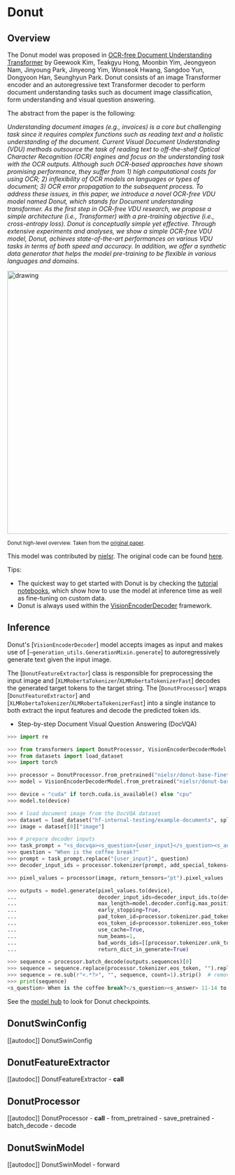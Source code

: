 <!--Copyright 2022 The HuggingFace Team. All rights reserved.

Licensed under the Apache License, Version 2.0 (the "License"); you may not use this file except in compliance with the
License. You may obtain a copy of the License at

http://www.apache.org/licenses/LICENSE-2.0

Unless required by applicable law or agreed to in writing, software distributed under the License is distributed on an
"AS IS" BASIS, WITHOUT WARRANTIES OR CONDITIONS OF ANY KIND, either express or implied. See the License for the
specific language governing permissions and limitations under the License. -->

# Donut

## Overview

The Donut model was proposed in [OCR-free Document Understanding Transformer](https://arxiv.org/abs/2111.15664) by
Geewook Kim, Teakgyu Hong, Moonbin Yim, Jeongyeon Nam, Jinyoung Park, Jinyeong Yim, Wonseok Hwang, Sangdoo Yun, Dongyoon Han, Seunghyun Park.
Donut consists of an image Transformer encoder and an autoregressive text Transformer decoder to perform document understanding
tasks such as document image classification, form understanding and visual question answering.

The abstract from the paper is the following:

*Understanding document images (e.g., invoices) is a core but challenging task since it requires complex functions such as reading text and a holistic understanding of the document. Current Visual Document Understanding (VDU) methods outsource the task of reading text to off-the-shelf Optical Character Recognition (OCR) engines and focus on the understanding task with the OCR outputs. Although such OCR-based approaches have shown promising performance, they suffer from 1) high computational costs for using OCR; 2) inflexibility of OCR models on languages or types of document; 3) OCR error propagation to the subsequent process. To address these issues, in this paper, we introduce a novel OCR-free VDU model named Donut, which stands for Document understanding transformer. As the first step in OCR-free VDU research, we propose a simple architecture (i.e., Transformer) with a pre-training objective (i.e., cross-entropy loss). Donut is conceptually simple yet effective. Through extensive experiments and analyses, we show a simple OCR-free VDU model, Donut, achieves state-of-the-art performances on various VDU tasks in terms of both speed and accuracy. In addition, we offer a synthetic data generator that helps the model pre-training to be flexible in various languages and domains.*

<img src="https://huggingface.co/datasets/huggingface/documentation-images/resolve/main/transformers/model_doc/donut_architecture.jpg"
alt="drawing" width="600"/> 

<small> Donut high-level overview. Taken from the <a href="https://arxiv.org/abs/2111.15664">original paper</a>. </small>

This model was contributed by [nielsr](https://huggingface.co/nielsr). The original code can be found
[here](https://github.com/clovaai/donut).

Tips:

- The quickest way to get started with Donut is by checking the [tutorial
  notebooks](https://github.com/NielsRogge/Transformers-Tutorials/tree/master/donut), which show how to use the model
  at inference time as well as fine-tuning on custom data.
- Donut is always used within the [VisionEncoderDecoder](vision-encoder-decoder) framework.

## Inference

Donut's [`VisionEncoderDecoder`] model accepts images as input and makes use of
[`~generation_utils.GenerationMixin.generate`] to autoregressively generate text given the input image.

The [`DonutFeatureExtractor`] class is responsible for preprocessing the input image and
[`XLMRobertaTokenizer`/`XLMRobertaTokenizerFast`] decodes the generated target tokens to the target string. The
[`DonutProcessor`] wraps [`DonutFeatureExtractor`] and [`XLMRobertaTokenizer`/`XLMRobertaTokenizerFast`]
into a single instance to both extract the input features and decode the predicted token ids.

- Step-by-step Document Visual Question Answering (DocVQA)

``` py
>>> import re

>>> from transformers import DonutProcessor, VisionEncoderDecoderModel
>>> from datasets import load_dataset
>>> import torch

>>> processor = DonutProcessor.from_pretrained("nielsr/donut-base-finetuned-docvqa") 
>>> model = VisionEncoderDecoderModel.from_pretrained("nielsr/donut-base-finetuned-docvqa")

>>> device = "cuda" if torch.cuda.is_available() else "cpu"
>>> model.to(device)

>>> # load document image from the DocVQA dataset
>>> dataset = load_dataset("hf-internal-testing/example-documents", split="test")
>>> image = dataset[0]["image"]

>>> # prepare decoder inputs
>>> task_prompt = "<s_docvqa><s_question>{user_input}</s_question><s_answer>"
>>> question = "When is the coffee break?"
>>> prompt = task_prompt.replace("{user_input}", question)
>>> decoder_input_ids = processor.tokenizer(prompt, add_special_tokens=False, return_tensors="pt").input_ids

>>> pixel_values = processor(image, return_tensors="pt").pixel_values 

>>> outputs = model.generate(pixel_values.to(device),
...                          decoder_input_ids=decoder_input_ids.to(device),
...                          max_length=model.decoder.config.max_position_embeddings,
...                          early_stopping=True,
...                          pad_token_id=processor.tokenizer.pad_token_id,
...                          eos_token_id=processor.tokenizer.eos_token_id,
...                          use_cache=True,
...                          num_beams=1,
...                          bad_words_ids=[[processor.tokenizer.unk_token_id]],
...                          return_dict_in_generate=True)

>>> sequence = processor.batch_decode(outputs.sequences)[0]
>>> sequence = sequence.replace(processor.tokenizer.eos_token, "").replace(processor.tokenizer.pad_token, "")
>>> sequence = re.sub(r"<.*?>", "", sequence, count=1).strip()  # remove first task start token
>>> print(sequence)
<s_question> When is the coffee break?</s_question><s_answer> 11-14 to 11:39 a.m.</s_answer>
```

See the [model hub](https://huggingface.co/models?filter=donut) to look for Donut checkpoints.

## DonutSwinConfig

[[autodoc]] DonutSwinConfig

## DonutFeatureExtractor

[[autodoc]] DonutFeatureExtractor
    - __call__

## DonutProcessor

[[autodoc]] DonutProcessor
    - __call__
    - from_pretrained
    - save_pretrained
    - batch_decode
    - decode

## DonutSwinModel

[[autodoc]] DonutSwinModel
    - forward